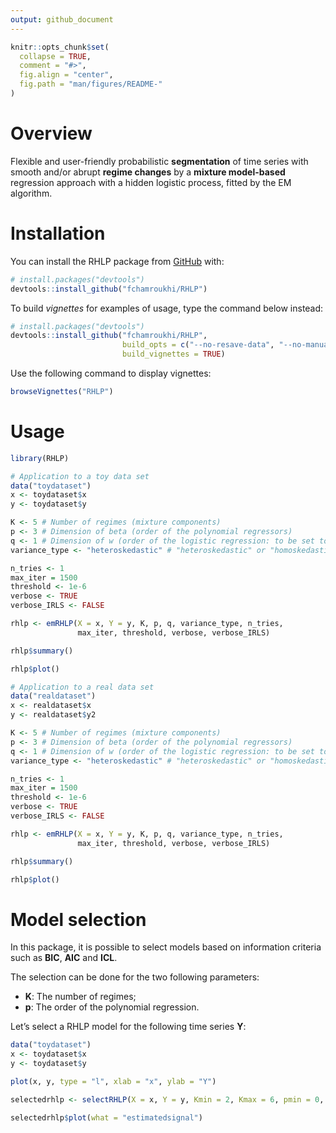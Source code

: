 ```yaml
---
output: github_document
---
```


<!-- README.md is generated from README.Rmd. Please edit that file -->

```r
knitr::opts_chunk$set(
  collapse = TRUE,
  comment = "#>",
  fig.align = "center",
  fig.path = "man/figures/README-"
)
```

<!-- badges: start -->
<!-- badges: end -->

# Overview

Flexible and user-friendly probabilistic **segmentation** of time series with 
smooth and/or abrupt **regime changes** by a **mixture model-based** regression
approach with a hidden logistic process, fitted by the EM algorithm.

# Installation

You can install the RHLP package from [GitHub](https://github.com/) with:

```r
# install.packages("devtools")
devtools::install_github("fchamroukhi/RHLP")
```

To build *vignettes* for examples of usage, type the command below instead:

```r
# install.packages("devtools")
devtools::install_github("fchamroukhi/RHLP", 
                         build_opts = c("--no-resave-data", "--no-manual"), 
                         build_vignettes = TRUE)
```

Use the following command to display vignettes:

```r
browseVignettes("RHLP")
```

# Usage

```r
library(RHLP)
```

```r
# Application to a toy data set
data("toydataset")
x <- toydataset$x
y <- toydataset$y

K <- 5 # Number of regimes (mixture components)
p <- 3 # Dimension of beta (order of the polynomial regressors)
q <- 1 # Dimension of w (order of the logistic regression: to be set to 1 for segmentation)
variance_type <- "heteroskedastic" # "heteroskedastic" or "homoskedastic" model

n_tries <- 1
max_iter = 1500
threshold <- 1e-6
verbose <- TRUE
verbose_IRLS <- FALSE

rhlp <- emRHLP(X = x, Y = y, K, p, q, variance_type, n_tries, 
               max_iter, threshold, verbose, verbose_IRLS)

rhlp$summary()

rhlp$plot()
```

```r
# Application to a real data set
data("realdataset")
x <- realdataset$x
y <- realdataset$y2

K <- 5 # Number of regimes (mixture components)
p <- 3 # Dimension of beta (order of the polynomial regressors)
q <- 1 # Dimension of w (order of the logistic regression: to be set to 1 for segmentation)
variance_type <- "heteroskedastic" # "heteroskedastic" or "homoskedastic" model

n_tries <- 1
max_iter = 1500
threshold <- 1e-6
verbose <- TRUE
verbose_IRLS <- FALSE

rhlp <- emRHLP(X = x, Y = y, K, p, q, variance_type, n_tries, 
               max_iter, threshold, verbose, verbose_IRLS)

rhlp$summary()

rhlp$plot()
```

# Model selection

In this package, it is possible to select models based on information criteria 
such as **BIC**, **AIC** and **ICL**.

The selection can be done for the two following parameters:

 * **K**: The number of regimes;
 * **p**: The order of the polynomial regression.

Let's select a RHLP model for the following time series **Y**:

```r
data("toydataset")
x <- toydataset$x
y <- toydataset$y

plot(x, y, type = "l", xlab = "x", ylab = "Y")
```

```r
selectedrhlp <- selectRHLP(X = x, Y = y, Kmin = 2, Kmax = 6, pmin = 0, pmax = 3)

selectedrhlp$plot(what = "estimatedsignal")
```
